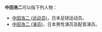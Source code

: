 '''中田浩二'''可以指下列人物：
*[[中田浩二_(运动员)|中田浩二 (运动员)]]，日本足球运动员。
*[[中田浩二_(演员)|中田浩二 (演员)]]，日本男性演员及配音演员。

{{Disambiguation|Cat=四字日本人名消歧义}}